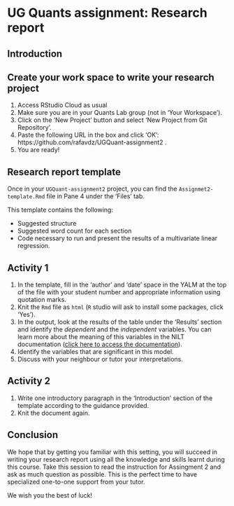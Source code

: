 # UG Quants assignment: Research report

## Introduction


## Create your work space to write your research project

1. Access RStudio Cloud as usual
2. Make sure you are in your Quants Lab group (not in 'Your Workspace').
3. Click on the 'New Project' button and select 'New Project from Git Repository'.
4. Paste the following URL in the box and click 'OK': https://github.com/rafavdz/UGQuant-assignment2 .
5. You are ready! 

## Research report template

Once in your `UGQuant-assignment2` project, you can find the `Assignmet2-template.Rmd` file in Pane 4 under the 'Files' tab.

This template contains the following:

* Suggested structure
* Suggested word count for each section
* Code necessary to run and present the results of a multivariate linear regression.

## Activity 1

1. In the template, fill in the 'author' and 'date' space in the YALM at the top of the file with your student number and appropriate information using quotation marks.
2. Knit the `Rmd` file as `html` (`R` studio will ask to install some packages, click 'Yes').
3. In the output, look at the results of the table under the 'Results' section and identify the *dependent* and the *independent* variables. You can learn more about the meaning of this variables in the NILT documentation ([click here to access the documentation](https://www.ark.ac.uk/teaching/NILT2012TeachingResources.pdf)).
4. Identify the variables that are significant in this model.
5. Discuss with your neighbour or tutor your interpretations.

## Activity 2

1. Write one introductory paragraph in the 'Introduction' section of the template according to the guidance provided.
2. Knit the document again.


## Conclusion 

We hope that by getting you familiar with this setting, you will succeed in writing your research report using all the knowledge and skills learnt during this course. Take this session to read the instruction for Assingment 2 and ask as much question as possible. This is the perfect time to have specialized one-to-one support from your tutor.

We wish you the best of luck!



